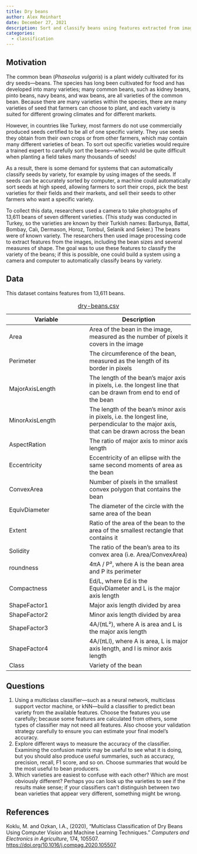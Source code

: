 ```yaml
---
title: Dry beans
author: Alex Reinhart
date: December 27, 2021
description: Sort and classify beans using features extracted from images.
categories:
  - classification
---
```


## Motivation

The common bean (*Phaseolus vulgaris*) is a plant widely cultivated for its dry
seeds---beans. The species has long been cultivated for food and has developed
into many varieties; many common beans, such as kidney beans, pinto beans, navy
beans, and wax beans, are all varieties of the common bean. Because there are
many varieties within the species, there are many varieties of seed that farmers
can choose to plant, and each variety is suited for different growing climates
and for different markets.

However, in countries like Turkey, most farmers do not use commercially produced
seeds certified to be all of one specific variety. They use seeds they obtain
from their own crops or from other farmers, which may contain many different
varieties of bean. To sort out specific varieties would require a trained expert
to carefully sort the beans---which would be quite difficult when planting a
field takes many thousands of seeds!

As a result, there is some demand for systems that can automatically classify
seeds by variety, for example by using images of the seeds. If seeds can be
accurately sorted by computer, a machine could automatically sort seeds at high
speed, allowing farmers to sort their crops, pick the best varieties for their
fields and their markets, and sell their seeds to other farmers who want a
specific variety.

To collect this data, researchers used a camera to take photographs of 13,611
beans of seven different varieties. (This study was conducted in Turkey, so the
varieties are known by their Turkish names: Barbunya, Battal, Bombay, Calı,
Dermason, Horoz, Tombul, Selanik and Seker.) The beans were of known variety.
The researchers then used image processing code to extract features from the
images, including the bean sizes and several measures of shape. The goal was to
use these features to classify the variety of the beans; if this is possible,
one could build a system using a camera and computer to automatically classify
beans by variety.

## Data

This dataset contains features from 13,611 beans.

| Variable | Description |
|----------|-------------|
| Area | 	Area of the bean in the image, measured as the number of pixels it covers in the image |
| Perimeter | 	The circumference of the bean, measured as the length of its border in pixels|
| MajorAxisLength |	The length of the bean's major axis in pixels, i.e. the longest line that can be drawn from end to end of the bean|
| MinorAxisLength |	The length of the bean's minor axis in pixels, i.e. the longest line, perpendicular to the major axis, that can be drawn across the bean|
| AspectRation |	The ratio of major axis to minor axis length|
| Eccentricity | 	Eccentricity of an ellipse with the same second moments of area as the bean|
| ConvexArea |	Number of pixels in the smallest convex polygon that contains the bean|
| EquivDiameter |	The diameter of the circle with the same area of the bean|
| Extent |	Ratio of the area of the bean to the area of the smallest rectangle that contains it|
| Solidity |	The ratio of the bean's area to its convex area (i.e. Area/ConvexArea)|
| roundness |	4πA / P², where A is the bean area and P its perimeter|
| Compactness |	Ed/L, where Ed is the EquivDiameter and L is the major axis length|
| ShapeFactor1 |	Major axis length divided by area|
| ShapeFactor2 |	Minor axis length divided by area|
| ShapeFactor3 |	4A/(πL²), where A is area and L is the major axis length|
| ShapeFactor4 |	4A/(πLl), where A is area, L is major axis length, and l is minor axis length|
| Class |	Variety of the bean |

: [dry-beans.csv](../data/dry-beans.csv)

## Questions

1. Using a multiclass classifier---such as a neural network, multiclass support
   vector machine, or kNN---build a classifier to predict bean variety from the
   available features. Choose the features you use carefully; because some
   features are calculated from others, some types of classifier may not need
   all features. Also choose your validation strategy carefully to ensure you
   can estimate your final model's accuracy.
2. Explore different ways to measure the accuracy of the classifier. Examining
   the confusion matrix may be useful to see what it is doing, but you should
   also produce useful summaries, such as accuracy, precision, recall, F1 score,
   and so on. Choose summaries that would be the most useful to bean producers.
3. Which varieties are easiest to confuse with each other? Which are most
   obviously different? Perhaps you can look up the varieties to see if the
   results make sense; if your classifiers can't distinguish between two bean
   varieties that appear very different, something might be wrong.

## References

Koklu, M. and Ozkan, I.A., (2020), "Multiclass Classification of Dry Beans Using
Computer Vision and Machine Learning Techniques." *Computers and Electronics in
Agriculture*, 174, 105507. <https://doi.org/10.1016/j.compag.2020.105507>
